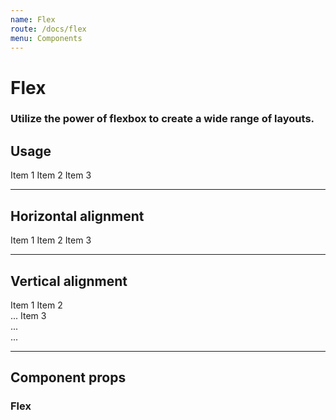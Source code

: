 ```yaml
---
name: Flex
route: /docs/flex
menu: Components
---
```



# Flex
### Utilize the power of flexbox to create a wide range of layouts.

## Usage
<Playground>
  <Flex>
    <Card body>Item 1</Card>
    <Card body className="uk-margin-left">Item 2</Card>
    <Card body className="uk-margin-left">Item 3</Card>
  </Flex>
</Playground>

---

## Horizontal alignment
<Playground>
  <Flex align="center">
    <Card body>Item 1</Card>
    <Card body className="uk-margin-left">Item 2</Card>
    <Card body className="uk-margin-left">Item 3</Card>
  </Flex>
</Playground>

---

## Vertical alignment
<Playground>
  <Flex align="middle">
    <Card body>Item 1</Card>
    <Card body className="uk-margin-left">Item 2<br/>...</Card>
    <Card body className="uk-margin-left">Item 3<br/>...<br/>...</Card>
  </Flex>
</Playground>

---

## Component props
### Flex
<PropsTable of={Flex} />
